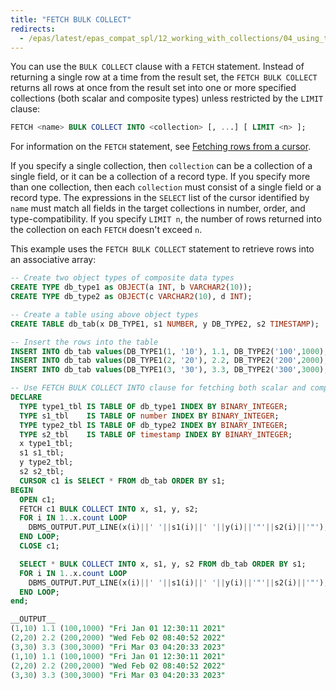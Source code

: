 ```yaml
---
title: "FETCH BULK COLLECT"
redirects:
  - /epas/latest/epas_compat_spl/12_working_with_collections/04_using_the_bulk_collect_clause/02_fetch_bulk_collect/ #generated for docs/epas/reorg-role-use-case-mode
---
```


<div id="fetch_bulk_collect" class="registered_link"></div>

You can use the `BULK COLLECT` clause with a `FETCH` statement. Instead of returning a single row at a time from the result set, the `FETCH BULK COLLECT` returns all rows at once from the result set into one or more specified collections (both scalar and composite types) unless restricted by the `LIMIT` clause:

```sql
FETCH <name> BULK COLLECT INTO <collection> [, ...] [ LIMIT <n> ];
```

For information on the `FETCH` statement, see [Fetching rows from a cursor](../../08_static_cursors/03_fetching_rows_from_a_cursor/#fetching_rows_from_a_cursor).

If you specify a single collection, then `collection` can be a collection of a single field, or it can be a collection of a record type. If you specify more than one collection, then each `collection` must consist of a single field or a record type. The expressions in the `SELECT` list of the cursor identified by `name` must match all fields in the target collections in number, order, and type-compatibility. If you specify `LIMIT n`, the number of rows returned into the collection on each `FETCH` doesn't exceed `n`.

This example uses the `FETCH BULK COLLECT` statement to retrieve rows into an associative array:

```sql
-- Create two object types of composite data types
CREATE TYPE db_type1 as OBJECT(a INT, b VARCHAR2(10));
CREATE TYPE db_type2 as OBJECT(c VARCHAR2(10), d INT);

-- Create a table using above object types
CREATE TABLE db_tab(x DB_TYPE1, s1 NUMBER, y DB_TYPE2, s2 TIMESTAMP);

-- Insert the rows into the table
INSERT INTO db_tab values(DB_TYPE1(1, '10'), 1.1, DB_TYPE2('100',1000), '1-Jan-2021 12:30:11 PM');
INSERT INTO db_tab values(DB_TYPE1(2, '20'), 2.2, DB_TYPE2('200',2000), '2-Feb-2022 08:40:52 AM');
INSERT INTO db_tab values(DB_TYPE1(3, '30'), 3.3, DB_TYPE2('300',3000), '3-Jan-2023 04:20:33 PM');
```

```sql
-- Use FETCH BULK COLLECT INTO clause for fetching both scalar and composite types
DECLARE
  TYPE type1_tbl IS TABLE OF db_type1 INDEX BY BINARY_INTEGER;
  TYPE s1_tbl    IS TABLE OF number INDEX BY BINARY_INTEGER;
  TYPE type2_tbl IS TABLE OF db_type2 INDEX BY BINARY_INTEGER;
  TYPE s2_tbl    IS TABLE OF timestamp INDEX BY BINARY_INTEGER;
  x type1_tbl;
  s1 s1_tbl;
  y type2_tbl;
  s2 s2_tbl;
  CURSOR c1 is SELECT * FROM db_tab ORDER BY s1;
BEGIN
  OPEN c1;
  FETCH c1 BULK COLLECT INTO x, s1, y, s2;
  FOR i IN 1..x.count LOOP
    DBMS_OUTPUT.PUT_LINE(x(i)||' '||s1(i)||' '||y(i)||'"'||s2(i)||'"');
  END LOOP;
  CLOSE c1;

  SELECT * BULK COLLECT INTO x, s1, y, s2 FROM db_tab ORDER BY s1;
  FOR i IN 1..x.count LOOP
    DBMS_OUTPUT.PUT_LINE(x(i)||' '||s1(i)||' '||y(i)||'"'||s2(i)||'"');
  END LOOP;
end;

__OUTPUT__
(1,10) 1.1 (100,1000) "Fri Jan 01 12:30:11 2021"
(2,20) 2.2 (200,2000) "Wed Feb 02 08:40:52 2022"
(3,30) 3.3 (300,3000) "Fri Mar 03 04:20:33 2023"
(1,10) 1.1 (100,1000) "Fri Jan 01 12:30:11 2021"
(2,20) 2.2 (200,2000) "Wed Feb 02 08:40:52 2022"
(3,30) 3.3 (300,3000) "Fri Mar 03 04:20:33 2023"
```
